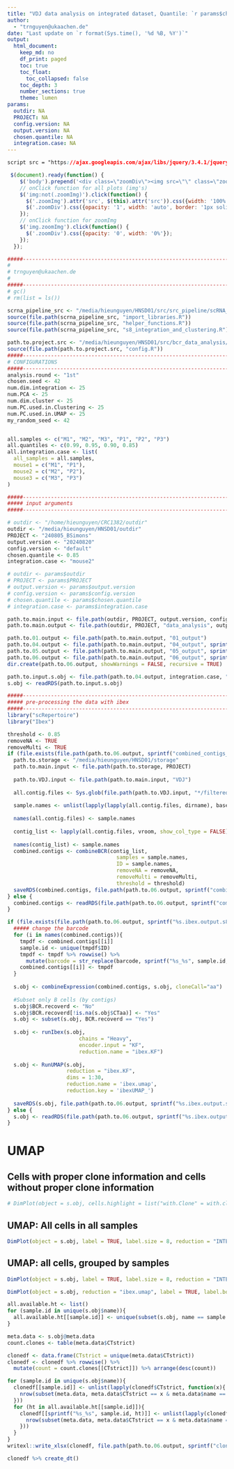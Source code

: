 ```yaml
---
title: "VDJ data analysis on integrated dataset, Quantile: `r params$chosen.quantile`, Integration: `r params$integration.case`"
author:
  - "trnguyen@ukaachen.de"
date: "Last update on `r format(Sys.time(), '%d %B, %Y')`"
output:
  html_document:
    keep_md: no
    df_print: paged
    toc: true
    toc_float:
      toc_collapsed: false
    toc_depth: 3
    number_sections: true
    theme: lumen
params:
  outdir: NA
  PROJECT: NA
  config.version: NA
  output.version: NA
  chosen.quantile: NA
  integration.case: NA
---
```


```css
script src = "https://ajax.googleapis.com/ajax/libs/jquery/3.4.1/jquery.min.js"
```

```js
 $(document).ready(function() {
    $('body').prepend('<div class=\"zoomDiv\"><img src=\"\" class=\"zoomImg\"></div>');
    // onClick function for all plots (img's)
    $('img:not(.zoomImg)').click(function() {
      $('.zoomImg').attr('src', $(this).attr('src')).css({width: '100%'});
      $('.zoomDiv').css({opacity: '1', width: 'auto', border: '1px solid white', borderRadius: '5px', position: 'fixed', top: '50%', left: '50%', marginRight: '-50%', transform: 'translate(-50%, -50%)', boxShadow: '0px 0px 50px #888888', zIndex: '50', overflow: 'auto', maxHeight: '100%'});
    });
    // onClick function for zoomImg
    $('img.zoomImg').click(function() {
      $('.zoomDiv').css({opacity: '0', width: '0%'}); 
    });
  });
```

<style type="text/css">
    div.datatables { height: auto !important;}
</style>

```r
#####----------------------------------------------------------------------#####
#
# trnguyen@ukaachen.de
#
#####----------------------------------------------------------------------#####
# gc()
# rm(list = ls())

scrna_pipeline_src <- "/media/hieunguyen/HNSD01/src/src_pipeline/scRNA_GEX_pipeline/processes_src"
source(file.path(scrna_pipeline_src, "import_libraries.R"))
source(file.path(scrna_pipeline_src, "helper_functions.R"))
source(file.path(scrna_pipeline_src, "s8_integration_and_clustering.R"))

path.to.project.src <- "/media/hieunguyen/HNSD01/src/bcr_data_analysis/240805_data_analysis"
source(file.path(path.to.project.src, "config.R"))
#####----------------------------------------------------------------------#####
# CONFIGURATIONS 
#####----------------------------------------------------------------------#####
analysis.round <- "1st"
chosen.seed <- 42
num.dim.integration <- 25 
num.PCA <- 25
num.dim.cluster <- 25
num.PC.used.in.Clustering <- 25
num.PC.used.in.UMAP <- 25
my_random_seed <- 42


all.samples <- c("M1", "M2", "M3", "P1", "P2", "P3")
all.quantiles <- c(0.99, 0.95, 0.90, 0.85)
all.integration.case <- list(
  all_samples = all.samples,
  mouse1 = c("M1", "P1"),
  mouse2 = c("M2", "P2"),
  mouse3 = c("M3", "P3")
)

#####----------------------------------------------------------------------#####
##### input arguments
#####----------------------------------------------------------------------#####

# outdir <- "/home/hieunguyen/CRC1382/outdir"
outdir <- "/media/hieunguyen/HNSD01/outdir"
PROJECT <- "240805_BSimons"
output.version <- "20240820"
config.version <- "default"
chosen.quantile <- 0.85
integration.case <- "mouse2"

# outdir <- params$outdir
# PROJECT <- params$PROJECT
# output.version <- params$output.version
# config.version <- params$config.version
# chosen.quantile <- params$chosen.quantile
# integration.case <- params$integration.case

path.to.main.input <- file.path(outdir, PROJECT, output.version, config.version)
path.to.main.output <- file.path(outdir, PROJECT, "data_analysis", output.version, config.version)

path.to.01.output <- file.path(path.to.main.output, "01_output")
path.to.04.output <- file.path(path.to.main.output, "04_output", sprintf("quantile_%s", chosen.quantile))
path.to.05.output <- file.path(path.to.main.output, "05_output", sprintf("quantile_%s", chosen.quantile), integration.case)
path.to.06.output <- file.path(path.to.main.output, "06_output", sprintf("quantile_%s", chosen.quantile), integration.case)
dir.create(path.to.06.output, showWarnings = FALSE, recursive = TRUE)

path.to.input.s.obj <- file.path(path.to.04.output, integration.case, "s8_output", sprintf("%s.output.s8.rds", PROJECT))
s.obj <- readRDS(path.to.input.s.obj)

#####----------------------------------------------------------------------#####
##### pre-processing the data with ibex
#####----------------------------------------------------------------------#####
library("scRepertoire")
library("Ibex")

threshold <- 0.85
removeNA <- TRUE
removeMulti <- TRUE
if (file.exists(file.path(path.to.06.output, sprintf("combined_contigs_%s_%s_%s.rds", threshold, removeNA, removeMulti))) == FALSE){
  path.to.storage <- "/media/hieunguyen/HNSD01/storage"
  path.to.main.input <- file.path(path.to.storage, PROJECT)
  
  path.to.VDJ.input <- file.path(path.to.main.input, "VDJ")
  
  all.contig.files <- Sys.glob(file.path(path.to.VDJ.input, "*/filtered_contig_annotations.csv"))
  
  sample.names <- unlist(lapply(lapply(all.contig.files, dirname), basename))
  
  names(all.contig.files) <- sample.names
  
  contig_list <- lapply(all.contig.files, vroom, show_col_type = FALSE)
  
  names(contig_list) <- sample.names
  combined.contigs <- combineBCR(contig_list,
                                   samples = sample.names,
                                   ID = sample.names,
                                   removeNA = removeNA,
                                   removeMulti = removeMulti,
                                   threshold = threshold)
  saveRDS(combined.contigs, file.path(path.to.06.output, sprintf("combined_contigs_%s_%s_%s.rds", threshold, removeNA, removeMulti)))
} else {
  combined.contigs <- readRDS(file.path(path.to.06.output, sprintf("combined_contigs_%s_%s_%s.rds", threshold, removeNA, removeMulti)))
}

if (file.exists(file.path(path.to.06.output, sprintf("%s.ibex.output.s8.rds", PROJECT))) == FALSE){
  ##### change the barcode
  for (i in names(combined.contigs)){
    tmpdf <- combined.contigs[[i]]
    sample.id <- unique(tmpdf$ID)
    tmpdf <- tmpdf %>% rowwise() %>%
      mutate(barcode = str_replace(barcode, sprintf("%s_%s", sample.id, sample.id), sample.id))
    combined.contigs[[i]] <- tmpdf
  }
  
  s.obj <- combineExpression(combined.contigs, s.obj, cloneCall="aa")
  
  #Subset only B cells (by contigs)
  s.obj$BCR.recoverd <- "No"
  s.obj$BCR.recoverd[!is.na(s.obj$CTaa)] <- "Yes"
  s.obj <- subset(s.obj, BCR.recoverd == "Yes")
  
  s.obj <- runIbex(s.obj, 
                       chains = "Heavy",
                       encoder.input = "KF", 
                       reduction.name = "ibex.KF")
  
  s.obj <- RunUMAP(s.obj, 
                   reduction = "ibex.KF",
                   dims = 1:30,
                   reduction.name = 'ibex.umap', 
                   reduction.key = 'ibexUMAP_')
  
  saveRDS(s.obj, file.path(path.to.06.output, sprintf("%s.ibex.output.s8.rds", PROJECT)))
} else {
  s.obj <- readRDS(file.path(path.to.06.output, sprintf("%s.ibex.output.s8.rds", PROJECT)))
}
```

# UMAP
## Cells with proper clone information and cells without proper clone information
```r
# DimPlot(object = s.obj, cells.highlight = list("with.Clone" = with.clone.cells, "without.Clone" = without.clone.cells), label = TRUE, label.size = 8, reduction = "INTE_UMAP")
```

## UMAP: All cells in all samples
```r
DimPlot(object = s.obj, label = TRUE, label.size = 8, reduction = "INTE_UMAP", label.box = TRUE)
```

## UMAP: all cells, grouped by samples
```r
DimPlot(object = s.obj, label = TRUE, label.size = 8, reduction = "INTE_UMAP", label.box = TRUE, group.by = "name")
```

```r
DimPlot(object = s.obj, reduction = "ibex.umap", label = TRUE, label.box = TRUE, group.by = "seurat_clusters", pt.size = 2)
```

```r
all.available.ht <- list()
for (sample.id in unique(s.obj$name)){
  all.available.ht[[sample.id]] <- unique(subset(s.obj, name == sample.id)$HTO_classification)  %>% sort()
}

meta.data <- s.obj@meta.data
count.clones <- table(meta.data$CTstrict)

clonedf <- data.frame(CTstrict = unique(meta.data$CTstrict))
clonedf <- clonedf %>% rowwise() %>%
  mutate(count = count.clones[[CTstrict]]) %>% arrange(desc(count))

for (sample.id in unique(s.obj$name)){
  clonedf[[sample.id]] <- unlist(lapply(clonedf$CTstrict, function(x){
    nrow(subset(meta.data, meta.data$CTstrict == x & meta.data$name == sample.id))
  }))  
  for (ht in all.available.ht[[sample.id]]){
    clonedf[[sprintf("%s_%s", sample.id, ht)]] <- unlist(lapply(clonedf$CTstrict, function(x){
      nrow(subset(meta.data, meta.data$CTstrict == x & meta.data$name == sample.id &  meta.data$HTO_classification == ht))
    })) 
  }
}
writexl::write_xlsx(clonedf, file.path(path.to.06.output, sprintf("clone_Table_%s.xlsx", integration.case)))
```

```r
clonedf %>% create_dt()
```


